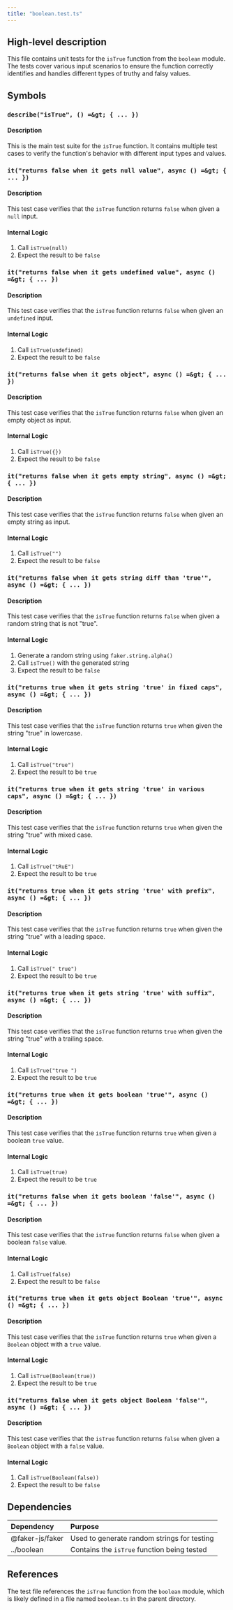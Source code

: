 ```yaml
---
title: "boolean.test.ts"
---
```


## High-level description
This file contains unit tests for the `isTrue` function from the `boolean` module. The tests cover various input scenarios to ensure the function correctly identifies and handles different types of truthy and falsy values.

## Symbols

### `describe("isTrue", () =&gt; { ... })`
#### Description
This is the main test suite for the `isTrue` function. It contains multiple test cases to verify the function's behavior with different input types and values.

### `it("returns false when it gets null value", async () =&gt; { ... })`
#### Description
This test case verifies that the `isTrue` function returns `false` when given a `null` input.

#### Internal Logic
1. Call `isTrue(null)`
2. Expect the result to be `false`

### `it("returns false when it gets undefined value", async () =&gt; { ... })`
#### Description
This test case verifies that the `isTrue` function returns `false` when given an `undefined` input.

#### Internal Logic
1. Call `isTrue(undefined)`
2. Expect the result to be `false`

### `it("returns false when it gets object", async () =&gt; { ... })`
#### Description
This test case verifies that the `isTrue` function returns `false` when given an empty object as input.

#### Internal Logic
1. Call `isTrue({})`
2. Expect the result to be `false`

### `it("returns false when it gets empty string", async () =&gt; { ... })`
#### Description
This test case verifies that the `isTrue` function returns `false` when given an empty string as input.

#### Internal Logic
1. Call `isTrue("")`
2. Expect the result to be `false`

### `it("returns false when it gets string diff than 'true'", async () =&gt; { ... })`
#### Description
This test case verifies that the `isTrue` function returns `false` when given a random string that is not "true".

#### Internal Logic
1. Generate a random string using `faker.string.alpha()`
2. Call `isTrue()` with the generated string
3. Expect the result to be `false`

### `it("returns true when it gets string 'true' in fixed caps", async () =&gt; { ... })`
#### Description
This test case verifies that the `isTrue` function returns `true` when given the string "true" in lowercase.

#### Internal Logic
1. Call `isTrue("true")`
2. Expect the result to be `true`

### `it("returns true when it gets string 'true' in various caps", async () =&gt; { ... })`
#### Description
This test case verifies that the `isTrue` function returns `true` when given the string "true" with mixed case.

#### Internal Logic
1. Call `isTrue("tRuE")`
2. Expect the result to be `true`

### `it("returns true when it gets string 'true' with prefix", async () =&gt; { ... })`
#### Description
This test case verifies that the `isTrue` function returns `true` when given the string "true" with a leading space.

#### Internal Logic
1. Call `isTrue(" true")`
2. Expect the result to be `true`

### `it("returns true when it gets string 'true' with suffix", async () =&gt; { ... })`
#### Description
This test case verifies that the `isTrue` function returns `true` when given the string "true" with a trailing space.

#### Internal Logic
1. Call `isTrue("true ")`
2. Expect the result to be `true`

### `it("returns true when it gets boolean 'true'", async () =&gt; { ... })`
#### Description
This test case verifies that the `isTrue` function returns `true` when given a boolean `true` value.

#### Internal Logic
1. Call `isTrue(true)`
2. Expect the result to be `true`

### `it("returns false when it gets boolean 'false'", async () =&gt; { ... })`
#### Description
This test case verifies that the `isTrue` function returns `false` when given a boolean `false` value.

#### Internal Logic
1. Call `isTrue(false)`
2. Expect the result to be `false`

### `it("returns true when it gets object Boolean 'true'", async () =&gt; { ... })`
#### Description
This test case verifies that the `isTrue` function returns `true` when given a `Boolean` object with a `true` value.

#### Internal Logic
1. Call `isTrue(Boolean(true))`
2. Expect the result to be `true`

### `it("returns false when it gets object Boolean 'false'", async () =&gt; { ... })`
#### Description
This test case verifies that the `isTrue` function returns `false` when given a `Boolean` object with a `false` value.

#### Internal Logic
1. Call `isTrue(Boolean(false))`
2. Expect the result to be `false`

## Dependencies
| Dependency | Purpose |
|:-----------|:--------|
| @faker-js/faker | Used to generate random strings for testing |
| ../boolean | Contains the `isTrue` function being tested |

## References
The test file references the `isTrue` function from the `boolean` module, which is likely defined in a file named `boolean.ts` in the parent directory.